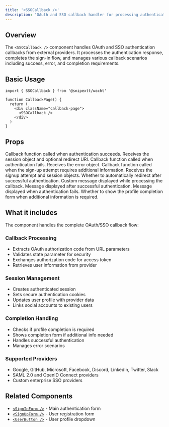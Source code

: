 ```yaml
---
title: '<SSOCallback />'
description: 'OAuth and SSO callback handler for processing authentication redirects and completing sign-in flows'
---
```


## Overview

The `<SSOCallback />` component handles OAuth and SSO authentication callbacks from external providers. It processes the authentication response, completes the sign-in flow, and manages various callback scenarios including success, error, and completion requirements.

## Basic Usage

```tsx
import { SSOCallback } from '@snipextt/wacht'

function CallbackPage() {
  return (
    <div className="callback-page">
      <SSOCallback />
    </div>
  )
}
```

## Props

<ParamField path="onSuccess" type="function" optional>
  Callback function called when authentication succeeds. Receives the session object and optional redirect URI.
</ParamField>

<ParamField path="onError" type="function" optional>
  Callback function called when authentication fails. Receives the error object.
</ParamField>

<ParamField path="onRequiresCompletion" type="function" optional>
  Callback function called when the sign-up attempt requires additional information. Receives the signup attempt and session objects.
</ParamField>

<ParamField path="autoRedirect" type="boolean" default={true}>
  Whether to automatically redirect after successful authentication.
</ParamField>

<ParamField path="loadingMessage" type="string" default="Completing sign in...">
  Custom message displayed while processing the callback.
</ParamField>

<ParamField path="successMessage" type="string" default="Sign in successful! Redirecting...">
  Message displayed after successful authentication.
</ParamField>

<ParamField path="errorMessage" type="string" default="Sign in failed">
  Message displayed when authentication fails.
</ParamField>

<ParamField path="showCompletionForm" type="boolean" default={true}>
  Whether to show the profile completion form when additional information is required.
</ParamField>

## What it includes

The component handles the complete OAuth/SSO callback flow:

### Callback Processing
- Extracts OAuth authorization code from URL parameters
- Validates state parameter for security
- Exchanges authorization code for access token
- Retrieves user information from provider

### Session Management
- Creates authenticated session
- Sets secure authentication cookies
- Updates user profile with provider data
- Links social accounts to existing users

### Completion Handling
- Checks if profile completion is required
- Shows completion form if additional info needed
- Handles successful authentication
- Manages error scenarios

### Supported Providers
- Google, GitHub, Microsoft, Facebook, Discord, LinkedIn, Twitter, Slack
- SAML 2.0 and OpenID Connect providers
- Custom enterprise SSO providers

## Related Components

- [`<SignInForm />`](/components/signin-form) - Main authentication form
- [`<SignUpForm />`](/components/signup-form) - User registration form
- [`<UserButton />`](/components/user-button) - User profile dropdown